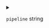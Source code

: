 
<details>
<summary>

`pipeline`  <span class="config-field-type">string</span> 

</summary>

Pipeline is the pipeline to deploy by default. Defaults to 'deploy'

</details>
